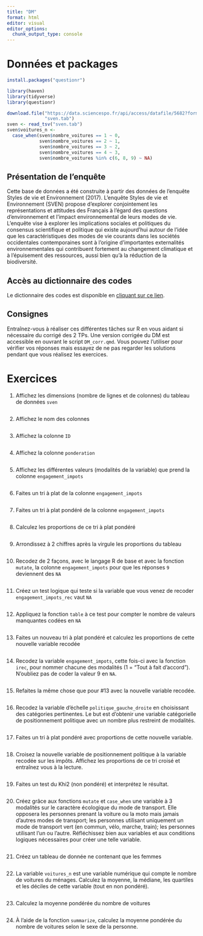 ```yaml
---
title: "DM"
format: html
editor: visual
editor_options: 
  chunk_output_type: console
---
```


# Données et packages

```r
install.packages("questionr")
```

```r
library(haven)
library(tidyverse)
library(questionr)

download.file("https://data.sciencespo.fr/api/access/datafile/5682?format=tab&gbrecs=true",
              "sven.tab")
sven <- read_tsv("sven.tab")
sven$voitures_n <- 
  case_when(sven$nombre_voitures == 1 ~ 0,
            sven$nombre_voitures == 2 ~ 1,
            sven$nombre_voitures == 3 ~ 2,
            sven$nombre_voitures == 4 ~ 3,
            sven$nombre_voitures %in% c(6, 8, 9) ~ NA)
```

## Présentation de l'enquête

Cette base de données a été construite à partir des données de l’enquête Styles de vie et Environnement (2017). L'enquête Styles de vie et Environnement (SVEN) propose d’explorer conjointement les représentations et attitudes des Français à l’égard des questions d’environnement et l’impact environnemental de leurs modes de vie. L'enquête vise à explorer les implications sociales et politiques du consensus scientifique et politique qui existe aujourd’hui autour de l’idée que les caractéristiques des modes de vie courants dans les sociétés occidentales contemporaines sont à l’origine d’importantes externalités environnementales qui contribuent fortement au changement climatique et à l’épuisement des ressources, aussi bien qu’à la réduction de la biodiversité.

## Accès au dictionnaire des codes

Le dictionnaire des codes est disponible en [cliquant sur ce lien](https://data.sciencespo.fr/api/access/datafile/5684?gbrecs=true).

## Consignes

Entraînez-vous à réaliser ces différentes tâches sur R en vous aidant si nécessaire du corrigé des 2 TPs. Une version corrigée du DM est accessible en ouvrant le script `DM_corr.qmd`. Vous pouvez l'utiliser pour vérifier vos réponses mais essayez de ne pas regarder les solutions pendant que vous réalisez les exercices.

# Exercices

1.  Affichez les dimensions (nombre de lignes et de colonnes) du tableau de données `sven`

```r

```

2.  Affichez le nom des colonnes

```r

```

3.  Affichez la colonne `ID`

```r

```

4.  Affichez la colonne `ponderation`

```r

```

5.  Affichez les différentes valeurs (modalités de la variable) que prend la colonne `engagement_impots`

```r

```

6.  Faites un tri à plat de la colonne `engagement_impots`

```r

```

7.  Faites un tri à plat pondéré de la colonne `engagement_impots`

```r

```

8.  Calculez les proportions de ce tri à plat pondéré

```r

```

9.  Arrondissez à 2 chiffres après la virgule les proportions du tableau

```r

```

10. Recodez de 2 façons, avec le langage R de base et avec la fonction `mutate`, la colonne `engagement_impots` pour que les réponses `9` deviennent des `NA`

```r

```

11. Créez un test logique qui teste si la variable que vous venez de recoder `engagement_impots_rec` vaut `NA`

```r

```

12. Appliquez la fonction `table` à ce test pour compter le nombre de valeurs manquantes codées en `NA`

```r

```

13. Faites un nouveau tri à plat pondéré et calculez les proportions de cette nouvelle variable recodée

```r

```

14. Recodez la variable `engagement_impots`, cette fois-ci avec la fonction `irec`, pour nommer chacune des modalités (1 = "Tout à fait d'accord"). N'oubliez pas de coder la valeur 9 en `NA`.

```r

```

15. Refaites la même chose que pour #13 avec la nouvelle variable recodée.

```r

```

16. Recodez la variable d'échelle `politique_gauche_droite` en choisissant des catégories pertinentes. Le but est d'obtenir une variable catégorielle de positionnement politique avec un nombre plus restreint de modalités.

```r

```

17. Faites un tri à plat pondéré avec proportions de cette nouvelle variable.

```r

```

18. Croisez la nouvelle variable de positionnement politique à la variable recodée sur les impôts. Affichez les proportions de ce tri croisé et entraînez vous à la lecture.

```r

```

19. Faites un test du Khi2 (non pondéré) et interprétez le résultat.

```r

```

20. Créez grâce aux fonctions `mutate` et `case_when` une variable à 3 modalités sur le caractère écologique du mode de transport. Elle opposera les personnes prenant la voiture ou la moto mais jamais d'autres modes de transport; les personnes utilisant uniquement un mode de transport vert (en commun, vélo, marche, train); les personnes utilisant l'un ou l'autre. Réfléchissez bien aux variables et aux conditions logiques nécessaires pour créer une telle variable.

```r

```

21. Créez un tableau de donnée ne contenant que les femmes

```r

```

22. La variable `voitures_n` est une variable numérique qui compte le nombre de voitures du ménages. Calculez la moyenne, la médiane, les quartiles et les déciles de cette variable (tout en non pondéré).

```r

```

23. Calculez la moyenne pondérée du nombre de voitures

```r

```

24. À l'aide de la fonction `summarize`, calculez la moyenne pondérée du nombre de voitures selon le sexe de la personne.
